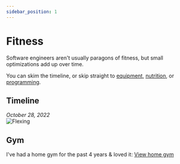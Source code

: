```yaml
---
sidebar_position: 1
---
```


# Fitness
Software engineers aren't usually paragons of fitness, but small optimizations add up over time.

You can skim the timeline, or skip straight to [equipment](home_gym), [nutrition](nutrition), or [programming](programming).

## Timeline

_October 28, 2022_<br/>
![Flexing](./pics/flex_up_small.jpeg)

## Gym
I've had a home gym for the past 4 years & loved it:
[View home gym](home_gym)


